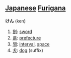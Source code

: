== [[Japanese]] [[Furigana]] ==          

'''けん''' (ken)

# [[剣]]: [[sword]]
# [[県]]: [[prefecture]]
# [[間]]: [[interval]], [[space]]
# [[犬]]: [[dog]] (suffix)